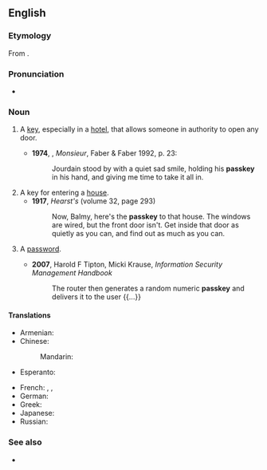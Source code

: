 ==English==

===Etymology===
From {{compound|en|pass|key}}.

===Pronunciation===
* {{audio|en|en-uk-passkey.ogg|Audio (UK)}}

===Noun===
{{en-noun}}

# A [[key]], especially in a [[hotel]], that allows someone in authority to open any door.
#: {{syn|en|master key|passe-partout|q2=obsolete}}
#* '''1974''', {{w|Lawrence Durrell}}, ''Monsieur'', Faber & Faber 1992, p. 23:
#*: Jourdain stood by with a quiet sad smile, holding his '''passkey''' in his hand, and giving me time to take it all in.
# A key for entering a [[house]].
#* '''1917''', ''Hearst's'' (volume 32, page 293)
#*: Now, Balmy, here's the '''passkey''' to that house. The windows are wired, but the front door isn't. Get inside that door as quietly as you can, and find out as much as you can.
# {{lb|en|computing}} A [[password]].
#* '''2007''', Harold F Tipton, Micki Krause, ''Information Security Management Handbook''
#*: The router then generates a random numeric '''passkey''' and delivers it to the user {{...}}

====Translations====
{{trans-top|a key that opens any door}}
* Armenian: {{t|hy|հիմնաբանալի}}
* Chinese:
*: Mandarin: {{t-needed|cmn}}
* Esperanto: {{t-needed|eo}}
{{trans-mid}}
* French: {{t+|fr|passe-partout|m}}, {{t+|fr|passepartout|m}}, {{t+|fr|passe|m}}
* German: {{t-needed|de}}
* Greek: {{t+|el|πασπαρτού|n}}
* Japanese: {{t-needed|ja}}
* Russian: {{t+|ru|отмы́чка|f}}
{{trans-bottom}}

===See also===
* {{l|en|skeleton key}}